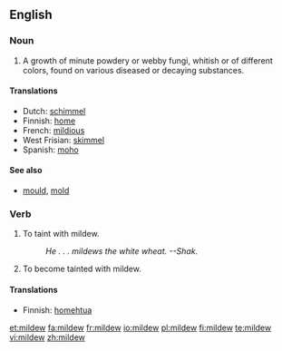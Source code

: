 ==English==

===Noun===
{{en-noun|-}}

# {{botany}} A growth of minute powdery or webby fungi, whitish or of different colors, found on various diseased or decaying substances.

====Translations====
*Dutch: [[schimmel]] {{m}}
*Finnish: [[home]]
*French: [[mildious]] {{m}}
*West Frisian: [[skimmel]]
*Spanish: [[moho]] {{m}}

====See also====
*[[mould]], [[mold]]

===Verb===
{{en-verb}}

# To taint with mildew.
#:''He . . . mildews the white wheat.  --Shak.''
# To become tainted with mildew.

====Translations====
*Finnish: [[homehtua]]

[[et:mildew]]
[[fa:mildew]]
[[fr:mildew]]
[[io:mildew]]
[[pl:mildew]]
[[fi:mildew]]
[[te:mildew]]
[[vi:mildew]]
[[zh:mildew]]
